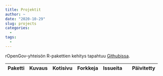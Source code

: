 ```yaml
---
title: Projektit
author: ~
date: "2020-10-29"
slug: projects
categories:
  -
tags:
  -  
---
```


rOpenGov-yhteisön R-pakettien kehitys tapahtuu [Githubissa](https://github.com/ropengov/).


<table class="table-striped table">
<thead>
<tr>
<th>Paketti</th>
<th>Kuvaus</th>
<th>Kotisivu</th>
<th>Forkkeja</th>
<th>Issueita</th>
<th><i class="fa fa-star" aria-hidden="true"></i></th>
<th>Päivitetty</th>
</tr>
</thead>
<tbody id="repo_tbl"></tbody>
</table>

<script src = "/scripts/project_tbl.js"></script>


